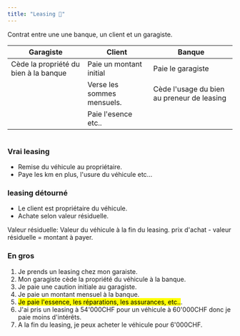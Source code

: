 ```yaml
---
title: "Leasing 🚗"
---
```


<Note>Contrat entre une une banque, un client et un garagiste.</Note>

| Garagiste                             | Client                     | Banque                                     |
| ------------------------------------- | -------------------------- | ------------------------------------------ |
| Cède la propriété du bien à la banque | Paie un montant initial    | Paie le garagiste                          |
|                                       | Verse les sommes mensuels. | Cède l'usage du bien au preneur de leasing |
|                                       | Paie l'esence etc..        |                                            |

<img src="/images/leasing.png" alt=""></img>

### Vrai leasing

- Remise du véhicule au propriétaire.
- Paye les km en plus, l'usure du véhicule etc...

### leasing détourné

- Le client est propriétaire du véhicule.
- Achate selon valeur résiduelle.

<Info>
  Valeur résiduelle: Valeur du véhicule à la fin du leasing. prix d'achat -
  valeur résiduelle = montant à payer.
</Info>

### En gros

<ol>
  <li>Je prends un leasing chez mon garaiste.</li>
  <li>Mon garagiste cède la propriété du véhicule à la banque.</li>
  <li>Je paie une caution initiale au garagiste.</li>
  <li>Je paie un montant mensuel à la banque.</li>
  <li><mark>Je paie l'essence, les réparations, les assurances, etc..</mark>.</li>
  <li>J'ai pris un leasing à 54'000CHF pour un véhicule à 60'000CHF donc je paie moins d'intérêts.</li>
  <li>A la fin du leasing, je peux acheter le véhicule pour 6'000CHF.</li>
</ol>
